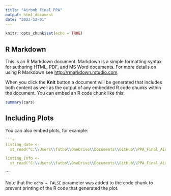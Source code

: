 ```yaml
---
title: "Airbnb Final PPA"
output: html_document
date: "2023-12-01"
---
```


```r
knitr::opts_chunk$set(echo = TRUE)
```

## R Markdown

This is an R Markdown document. Markdown is a simple formatting syntax for authoring HTML, PDF, and MS Word documents. For more details on using R Markdown see <http://rmarkdown.rstudio.com>.

When you click the **Knit** button a document will be generated that includes both content as well as the output of any embedded R code chunks within the document. You can embed an R code chunk like this:

```r
summary(cars)
```

## Including Plots

You can also embed plots, for example:

```r
```r
listing_date <-
  st_read("C:\\Users\\fatbo\\OneDrive\\Documents\\GitHub\\PPA_Final_Airbnb\\Data\\Airbnb\\Airbnb\\calendar.csv")

listing_info <-
  st_read("C:\\Users\\fatbo\\OneDrive\\Documents\\GitHub\\PPA_Final_Airbnb\\Data\\Airbnb\\Airbnb\\listings.csv")
```
```

Note that the `echo = FALSE` parameter was added to the code chunk to prevent printing of the R code that generated the plot.
